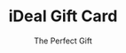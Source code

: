 ---
id: item-15
type: card
imgSrc: ../images/items/item15.png
specialOffers:
  - 3 FOR 2
title: iDeal Gift Card
subtitle: The Perfect Gift
price: 50
---
